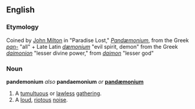 ==English==
=== Etymology ===
Coined by [[John Milton]] in "Paradise Lost," ''[[Pandæmonium]]'', from the Greek ''[[pan-]]'' "all" + Late Latin ''[[dæmonium]]'' "evil spirit, demon" from the Greek ''[[daimonion]]'' "lesser divine power," from ''[[daimon]]'' "lesser god" 

===Noun===
'''pandemonium''' ''also'' '''pandaemonium''' ''or'' '''[[pandæmonium]]'''
# A [[tumultuous]] or [[lawless]] [[gathering]].
# A [[loud]], [[riotous]] [[noise]].